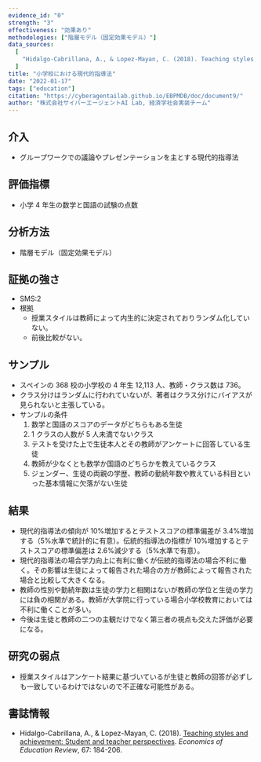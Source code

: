 ```yaml
---
evidence_id: "0"
strength: "3"
effectiveness: "効果あり"
methodologies: ["階層モデル（固定効果モデル）"]
data_sources:
  [
    "Hidalgo-Cabrillana, A., & Lopez-Mayan, C. (2018). Teaching styles and achievement: Student and teacher perspectives. *Economics of Education Review*, 67: 184-206.",
  ]
title: "小学校における現代的指導法"
date: "2022-01-17"
tags: ["education"]
citation: "https://cyberagentailab.github.io/EBPMDB/doc/document9/"
author: "株式会社サイバーエージェントAI Lab, 経済学社会実装チーム"
---
```


## 介入

- グループワークでの議論やプレゼンテーションを主とする現代的指導法

## 評価指標

- 小学 4 年生の数学と国語の試験の点数

## 分析方法

- 階層モデル（固定効果モデル）

## 証拠の強さ

- SMS:2
- 根拠
  - 授業スタイルは教師によって内生的に決定されておりランダム化していない。
  - 前後比較がない。

## サンプル

- スペインの 368 校の小学校の 4 年生 12,113 人、教師・クラス数は 736。
- クラス分けはランダムに行われていないが、著者はクラス分けにバイアスが見られないと主張している。
- サンプルの条件
  1. 数学と国語のスコアのデータがどちらもある生徒
  2. 1 クラスの人数が 5 人未満でないクラス
  3. テストを受けた上で生徒本人とその教師がアンケートに回答している生徒
  4. 教師が少なくとも数学か国語のどちらかを教えているクラス
  5. ジェンダー、生徒の両親の学歴、教師の勤続年数や教えている科目といった基本情報に欠落がない生徒

## 結果

- 現代的指導法の傾向が 10%増加するとテストスコアの標準偏差が 3.4%増加する（5%水準で統計的に有意）。伝統的指導法の指標が 10%増加するとテストスコアの標準偏差は 2.6%減少する（5%水準で有意）。
- 現代的指導法の場合学力向上に有利に働くが伝統的指導法の場合不利に働く。その影響は生徒によって報告された場合の方が教師によって報告された場合と比較して大きくなる。
- 教師の性別や勤続年数は生徒の学力と相関はないが教師の学位と生徒の学力には負の相関がある。教師が大学院に行っている場合小学校教育においては不利に働くことが多い。
- 今後は生徒と教師の二つの主観だけでなく第三者の視点も交えた評価が必要になる。

## 研究の弱点

- 授業スタイルはアンケート結果に基づいているが生徒と教師の回答が必ずしも一致しているわけではないので不正確な可能性がある。

## 書誌情報

- Hidalgo-Cabrillana, A., & Lopez-Mayan, C. (2018). [Teaching styles and achievement: Student and teacher perspectives](https://www.sciencedirect.com/science/article/pii/S0272775717300717). _Economics of Education Review_, 67: 184-206.
